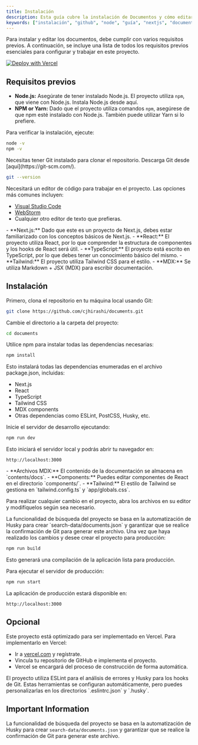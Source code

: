 ```yaml
---
title: Instalación
description: Esta guía cubre la instalación de Documentos y cómo editar su nuevo proyecto.
keywords: ["instalación", "github", "node", "guía", "nextjs", "documents"]
---
```


Para instalar y editar los documentos, debe cumplir con varios requisitos previos. A continuación, se incluye una lista de todos los requisitos previos esenciales para configurar y trabajar en este proyecto.

[![Deploy with Vercel](https://vercel.com/button)](https://vercel.com/new/clone?repository-url=https%3A%2F%2Fgithub.com%2Frubixvi%2Frubix-documents&project-name=my-documents&repository-name=my-documents&demo-title=Documents&demo-description=This%20Document%20Starter%20Kit%20is%20developed%20with%20Next.js%2C%20Tailwind%20CSS%20and%20TypeScript.%20It%20serves%20as%20a%20flexible%20and%20scalable%20foundation%20for%20building%20documentation%20websites%20or%20content-driven%20projects.&demo-url=https%3A%2F%2Frubix-documents.vercel.app%2F&demo-image=https%3A%2F%2Fgithub.com%2Frubixvi%2Frubix-documents%2Fblob%2Fmain%2Fpublic%2Fscreens%2Fscreen-1.png)

## Requisitos previos

<Step>
<StepItem title="Requisitos del sistema">

- **Node.js:** Asegúrate de tener instalado Node.js. El proyecto utiliza `npm`, que viene con Node.js. Instala Node.js desde aquí.
- **NPM or Yarn:** Dado que el proyecto utiliza comandos `npm`, asegúrese de que npm esté instalado con Node.js. También puede utilizar Yarn si lo prefiere.

Para verificar la instalación, ejecute:

```bash
node -v
npm -v
```

</StepItem>
<StepItem title="Git">
Necesitas tener Git instalado para clonar el repositorio. Descarga Git desde [aquí](https://git-scm.com/).

```bash
git --version
```

</StepItem>
<StepItem title="Editor de código">
Necesitará un editor de código para trabajar en el proyecto. Las opciones más comunes incluyen:

- [Visual Studio Code](https://code.visualstudio.com/)
- [WebStorm](https://www.jetbrains.com/webstorm/)
- Cualquier otro editor de texto que prefieras.

</StepItem>
<StepItem title="Conocimiento requerido">
- **Next.js:** Dado que este es un proyecto de Next.js, debes estar familiarizado con los conceptos básicos de Next.js.
- **React:** El proyecto utiliza React, por lo que comprender la estructura de componentes y los hooks de React será útil.
- **TypeScript:** El proyecto está escrito en TypeScript, por lo que debes tener un conocimiento básico del mismo.
- **Tailwind:** El proyecto utiliza Tailwind CSS para el estilo.
- **MDX:** Se utiliza Markdown + JSX (MDX) para escribir documentación.

</StepItem>
</Step>

## Instalación

<Step>
<StepItem title="Clonar el repositorio">
Primero, clona el repositorio en tu máquina local usando Git:

```bash
git clone https://github.com/cjhirashi/documents.git
```

Cambie el directorio a la carpeta del proyecto:

```bash
cd documents
```

</StepItem>
<StepItem title="Instalar dependencias">
Utilice npm para instalar todas las dependencias necesarias:

```bash
npm install
```

Esto instalará todas las dependencias enumeradas en el archivo package.json, incluidas:

- Next.js
- React
- TypeScript
- Tailwind CSS
- MDX components
- Otras dependencias como ESLint, PostCSS, Husky, etc.

</StepItem>

<StepItem title="Ejecutando el servidor de desarrollo">
Inicie el servidor de desarrollo ejecutando:

```bash
npm run dev
```

Esto iniciará el servidor local y podrás abrir tu navegador en:

```arduino
http://localhost:3000
```

</StepItem>

<StepItem title="Editando el proyecto">
  - **Archivos MDX:** El contenido de la documentación se almacena en `contents/docs`.
  - **Components:** Puedes editar componentes de React en el directorio `components/`.
  - **Tailwind:** El estilo de Tailwind se gestiona en `tailwind.config.ts` y `app/globals.css`.

Para realizar cualquier cambio en el proyecto, abra los archivos en su editor y modifíquelos según sea necesario.

<Note title="Requerido" type="danger">
  La funcionalidad de búsqueda del proyecto se basa en la automatización de Husky para crear
`search-data/documents.json` y garantizar que se realice la confirmación de Git para generar este archivo.
</Note>

</StepItem>
<StepItem title="Contrucción en producción">
Una vez que haya realizado los cambios y desee crear el proyecto para producción:

```bash
npm run build
```

Esto generará una compilación de la aplicación lista para producción.

</StepItem>
<StepItem title="Ejecución del servidor de producción">
Para ejecutar el servidor de producción:

```bash
npm run start
```

La aplicación de producción estará disponible en:

```arduino
http://localhost:3000
```

</StepItem>
</Step>

## Opcional

<Step>
<StepItem title="Implementación en Vercel">
Este proyecto está optimizado para ser implementado en Vercel. Para implementarlo en Vercel:

- Ir a [vercel.com](https://vercel.com/) y regístrate.
- Vincula tu repositorio de GitHub e implementa el proyecto.
- Vercel se encargará del proceso de construcción de forma automática.
</StepItem>
<StepItem title="Hooks de Pre-commit y Linting">
El proyecto utiliza ESLint para el análisis de errores y Husky para los hooks de Git. Estas herramientas se configuran automáticamente, pero puedes personalizarlas en los directorios `.eslintrc.json` y `.husky`.
</StepItem>
</Step>

## Important Information

La funcionalidad de búsqueda del proyecto se basa en la automatización de Husky para crear `search-data/documents.json` y garantizar que se realice la confirmación de Git para generar este archivo.
